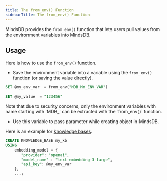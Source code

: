 ```yaml
---
title: The from_env() Function
sidebarTitle: The from_env() Function
---
```


MindsDB provides the `from_env()` function that lets users pull values from the environment variables into MindsDB.

## Usage

Here is how to use the `from_env()` function.

* Save the environment variable into a variable using the `from_env()` function (or saving the value directly).

```sql
SET @my_env_var  = from_env("MDB_MY_ENV_VAR")

SET @my_value  = "123456"
```

<Note>
Note that due to security concerns, only the environment variables with name starting with `MDB_` can be extracted with the `from_env()` function.
</Note>

* Use this variable to pass parameter while creating object in MindsDB.

Here is an example for [knowledge bases](/mindsdb_sql/knowledge-bases).

```sql
CREATE KNOWLEDGE_BASE my_kb
USING
    embedding_model = {
       "provider": "openai",
       "model_name" : "text-embedding-3-large",
       "api_key": @my_env_var
    },
    ...;
```
